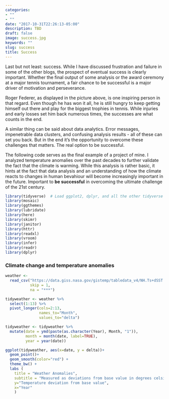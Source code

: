 ```yaml
---
categories:
- ""
- ""
date: "2017-10-31T22:26:13-05:00"
description: TBD
draft: false
image: success.jpg
keywords: ""
slug: success
title: Success
---
```


Last but not least: success. While I have discussed frustration and failure in some of the other blogs, the prospect of eventual success is clearly important.  Whether the final output of some analysis or the award ceremony at a major tennis tournament, a fair chance to be successful is a major driver of motivation and perseverance. 

Roger Federer, as displayed in the picture above, is one inspiring person in that regard. Even though he has won it all, he is still hungry to keep getting himself out there and play for the biggest trophies in tennis. While injuries and early losses set him back numerous times, the successes are what counts in the end. 

A similar thing can be said about data analytics. Error messages, impenetrable data clusters, and confusing analysis results - all of these can set you back. But in the end it's the opportunity to overcome these challenges that matters. The real option to be successful. 

The following code serves as the final example of a project of mine. I analyzed temperature anomalies over the past decades to further validate the fact that the climate is warming. While this analysis is rather basic, it hints at the fact that data analysis and an understanding of how the climate reacts to changes in human bevahiour will become increasingly important in the future. Important to **be successful** in overcoming the ultimate challenge of the 21st century.    


```r
library(tidyverse)  # Load ggplot2, dplyr, and all the other tidyverse packages
library(mosaic)
library(ggthemes)
library(lubridate)
library(here)
library(skimr)
library(janitor)
library(httr)
library(readxl)
library(vroom)
library(infer)
library(readr)
library(dplyr)

```



### Climate change and temperature anomalies 


```r

weather <- 
  read_csv("https://data.giss.nasa.gov/gistemp/tabledata_v4/NH.Ts+dSST.csv", 
           skip = 1, 
           na = "***")

```



```r

tidyweather <- weather %>% 
  select(1:13) %>% 
  pivot_longer(cols=2:13,
               names_to="Month",
               values_to="delta")
```



```r

tidyweather <- tidyweather %>%
  mutate(date = ymd(paste(as.character(Year), Month, "1")),
         month = month(date, label=TRUE),
         year = year(date))

ggplot(tidyweather, aes(x=date, y = delta))+
  geom_point()+
  geom_smooth(color="red") +
  theme_bw() +
  labs (
    title = "Weather Anomalies", 
    subtitle = "Measured as deviations from base value in degrees celsius", 
    y="Temperature deviation from base value", 
    x="Year"
    )

```

